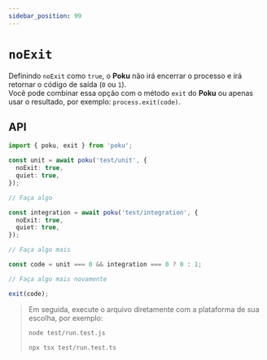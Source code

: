 ```yaml
---
sidebar_position: 99
---
```


# `noExit`

Definindo `noExit` como `true`, o **Poku** não irá encerrar o processo e irá retornar o código de saída (`0` ou `1`).<br />
Você pode combinar essa opção com o método `exit` do **Poku** ou apenas usar o resultado, por exemplo: `process.exit(code)`.

## API

```ts
import { poku, exit } from 'poku';

const unit = await poku('test/unit', {
  noExit: true,
  quiet: true,
});

// Faça algo

const integration = await poku('test/integration', {
  noExit: true,
  quiet: true,
});

// Faça algo mais

const code = unit === 0 && integration === 0 ? 0 : 1;

// Faça algo mais novamente

exit(code);
```

<blockquote>

Em seguida, execute o arquivo diretamente com a plataforma de sua escolha, por exemplo:

```bash
node test/run.test.js
```

```bash
npx tsx test/run.test.ts
```

</blockquote>
